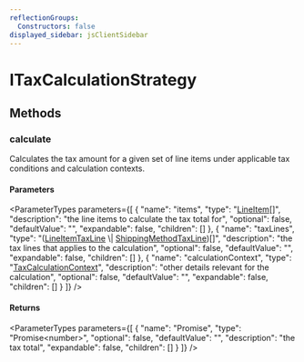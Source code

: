 ```yaml
---
reflectionGroups:
  Constructors: false
displayed_sidebar: jsClientSidebar
---
```



# ITaxCalculationStrategy

## Methods

### calculate

Calculates the tax amount for a given set of line items under applicable
tax conditions and calculation contexts.

#### Parameters

<ParameterTypes parameters={[
  {
    "name": "items",
    "type": "[LineItem](../classes/js_client.internal.LineItem.mdx)[]",
    "description": "the line items to calculate the tax total for",
    "optional": false,
    "defaultValue": "",
    "expandable": false,
    "children": []
  },
  {
    "name": "taxLines",
    "type": "([LineItemTaxLine](../classes/js_client.internal.internal.LineItemTaxLine.mdx) \\| [ShippingMethodTaxLine](../classes/js_client.internal.internal.ShippingMethodTaxLine.mdx))[]",
    "description": "the tax lines that applies to the calculation",
    "optional": false,
    "defaultValue": "",
    "expandable": false,
    "children": []
  },
  {
    "name": "calculationContext",
    "type": "[TaxCalculationContext](../types/js_client.internal.internal.TaxCalculationContext.mdx)",
    "description": "other details relevant for the calculation",
    "optional": false,
    "defaultValue": "",
    "expandable": false,
    "children": []
  }
]} />

#### Returns

<ParameterTypes parameters={[
  {
    "name": "Promise",
    "type": "Promise&#60;number&#62;",
    "optional": false,
    "defaultValue": "",
    "description": "the tax total",
    "expandable": false,
    "children": []
  }
]} />
